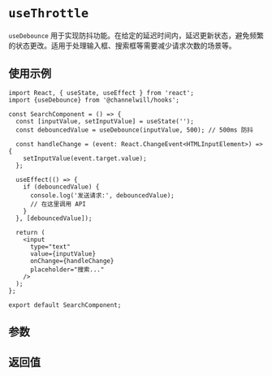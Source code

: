 
<Meta title="Base Hooks/useThrottle" />

# `useThrottle`

`useDebounce` 用于实现防抖功能。在给定的延迟时间内，延迟更新状态，避免频繁的状态更改。适用于处理输入框、搜索框等需要减少请求次数的场景等。

## 使用示例
```tsx
import React, { useState, useEffect } from 'react';
import {useDebounce} from '@channelwill/hooks';

const SearchComponent = () => {
  const [inputValue, setInputValue] = useState('');
  const debouncedValue = useDebounce(inputValue, 500); // 500ms 防抖

  const handleChange = (event: React.ChangeEvent<HTMLInputElement>) => {
    setInputValue(event.target.value);
  };

  useEffect(() => {
    if (debouncedValue) {
      console.log('发送请求:', debouncedValue);
      // 在这里调用 API
    }
  }, [debouncedValue]);

  return (
    <input
      type="text"
      value={inputValue}
      onChange={handleChange}
      placeholder="搜索..."
    />
  );
};

export default SearchComponent;

```

## 参数

<Table parameters={[
    {
        param: 'value',
        description: '需要进行防抖的值。',
        type: 'T',
        defaultValue: 'undefined'
    },
    {
        param: 'delay',
        description: '防抖延迟时间（以毫秒为单位）。',
        type: 'number',
        defaultValue: '0'
    }
]} />

## 返回值

<Table parameters={[
    {
        param: 'debouncedValue',
        description: '返回经过防抖处理后的值。',
        type: 'T',
    }
]} />